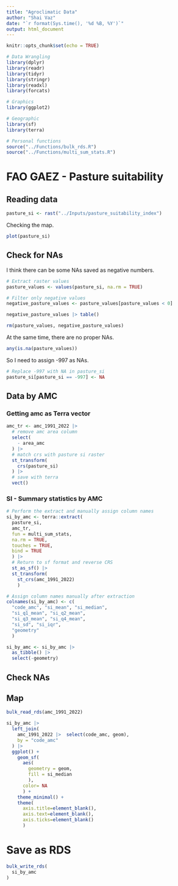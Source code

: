 ```yaml
---
title: "Agroclimatic Data"
author: "Shai Vaz"
date: "`r format(Sys.time(), '%d %B, %Y')`"
output: html_document
---
```


```r
knitr::opts_chunk$set(echo = TRUE)
```

```r
# Data Wrangling
library(dplyr)
library(readr)
library(tidyr)
library(stringr)
library(readxl)
library(forcats)

# Graphics
library(ggplot2)

# Geographic
library(sf)
library(terra)

# Personal functions
source("../Functions/bulk_rds.R")
source("../Functions/multi_sum_stats.R")
```

# FAO GAEZ - Pasture suitability

## Reading data

```r
pasture_si <- rast("../Inputs/pasture_suitability_index")
```

Checking the map.

```r
plot(pasture_si)
```

## Check for NAs

I think there can be some NAs saved as negative numbers.

```r
# Extract raster values
pasture_values <- values(pasture_si, na.rm = TRUE)

# Filter only negative values
negative_pasture_values <- pasture_values[pasture_values < 0]

negative_pasture_values |> table()

rm(pasture_values, negative_pasture_values)
```

At the same time, there are no proper NAs.

```r
any(is.na(pasture_values))
```

So I need to assign -997 as NAs.

```r
# Replace -997 with NA in pasture_si
pasture_si[pasture_si == -997] <- NA
```

## Data by AMC

### Getting amc as Terra vector

```r
amc_tr <- amc_1991_2022 |> 
  # remove amc area column
  select(
    - area_amc
  ) |> 
  # match crs with pasture si raster
  st_transform(
    crs(pasture_si)
  ) |>
  # save with terra
  vect()
```

### SI - Summary statistics by AMC

```r
# Perform the extract and manually assign column names
si_by_amc <- terra::extract(
  pasture_si,  
  amc_tr, 
  fun = multi_sum_stats, 
  na.rm = TRUE,
  touches = TRUE,
  bind = TRUE
  ) |> 
  # Return to sf format and reverse CRS
  st_as_sf() |> 
  st_transform(
    st_crs(amc_1991_2022)
    )

# Assign column names manually after extraction
colnames(si_by_amc) <- c(
  "code_amc", "si_mean", "si_median", 
  "si_q1_mean", "si_q2_mean", 
  "si_q3_mean", "si_q4_mean", 
  "si_sd", "si_iqr",
  "geometry"
  )

si_by_amc <- si_by_amc |> 
  as_tibble() |> 
  select(-geometry)
```

## Check NAs

## Map

```r
bulk_read_rds(amc_1991_2022)
```

```r
si_by_amc |> 
  left_join(
    amc_1991_2022 |>  select(code_amc, geom),
    by = "code_amc"
  ) |> 
  ggplot() +
    geom_sf(
      aes(
        geometry = geom,
        fill = si_median
        ),
      color= NA
      ) +
    theme_minimal() +
    theme(
      axis.title=element_blank(),
      axis.text=element_blank(),
      axis.ticks=element_blank()
      )
```

# Save as RDS

```r
bulk_write_rds(
  si_by_amc
)
```
